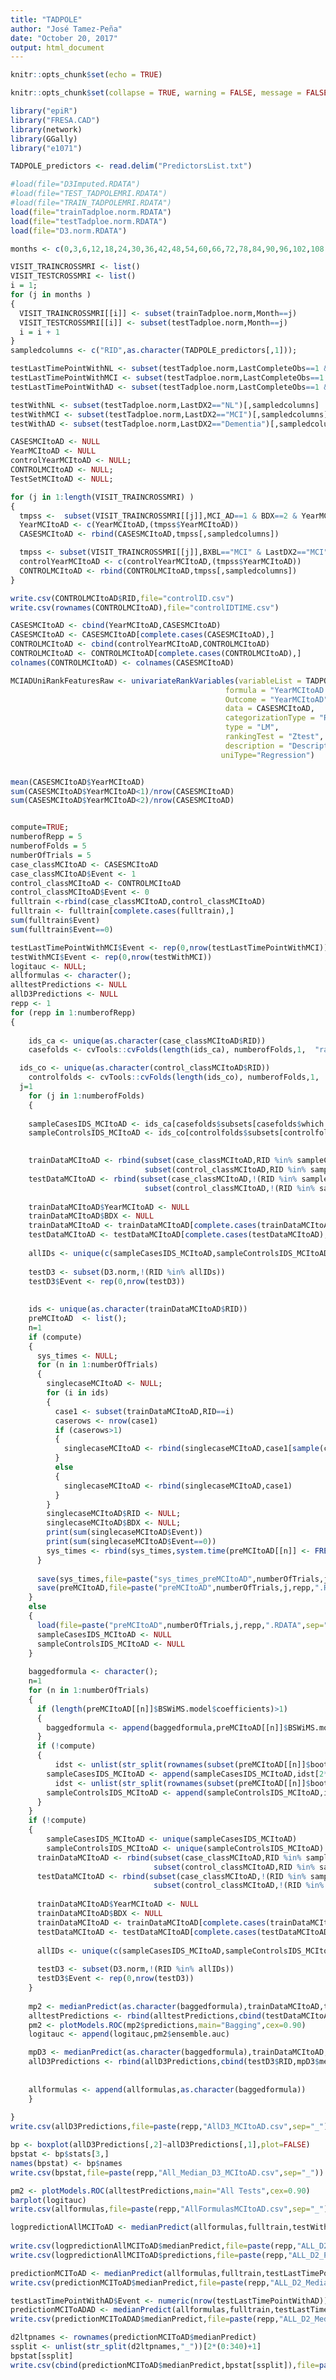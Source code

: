 ---
title: "TADPOLE"
author: "José Tamez-Peña"
date: "October 20, 2017"
output: html_document
---

```{r setup, include=FALSE}
knitr::opts_chunk$set(echo = TRUE)
```
```{r, echo = FALSE}
knitr::opts_chunk$set(collapse = TRUE, warning = FALSE, message = FALSE,comment = "#>")
```

```{r Libraries, echo = FALSE}

library("epiR")
library("FRESA.CAD")
library(network)
library(GGally)
library("e1071")

TADPOLE_predictors <- read.delim("PredictorsList.txt")

#load(file="D3Imputed.RDATA")
#load(file="TEST_TADPOLEMRI.RDATA")
#load(file="TRAIN_TADPOLEMRI.RDATA")
load(file="trainTadploe.norm.RDATA")
load(file="testTadploe.norm.RDATA")
load(file="D3.norm.RDATA")

```

```{r spliting by visit}
months <- c(0,3,6,12,18,24,30,36,42,48,54,60,66,72,78,84,90,96,102,108,114,120)

VISIT_TRAINCROSSMRI <- list()
VISIT_TESTCROSSMRI <- list()
i = 1;
for (j in months )
{
  VISIT_TRAINCROSSMRI[[i]] <- subset(trainTadploe.norm,Month==j)
  VISIT_TESTCROSSMRI[[i]] <- subset(testTadploe.norm,Month==j)
  i = i + 1
}
sampledcolumns <- c("RID",as.character(TADPOLE_predictors[,1]));

testLastTimePointWithNL <- subset(testTadploe.norm,LastCompleteObs==1 & LastDX2=="NL")[,sampledcolumns]
testLastTimePointWithMCI <- subset(testTadploe.norm,LastCompleteObs==1 & LastDX2=="MCI")[,sampledcolumns]
testLastTimePointWithAD <- subset(testTadploe.norm,LastCompleteObs==1 & LastDX2=="Dementia")[,sampledcolumns]

testWithNL <- subset(testTadploe.norm,LastDX2=="NL")[,sampledcolumns]
testWithMCI <- subset(testTadploe.norm,LastDX2=="MCI")[,sampledcolumns]
testWithAD <- subset(testTadploe.norm,LastDX2=="Dementia")[,sampledcolumns]

```

```{r univariate MCI to AD}
CASESMCItoAD <- NULL
YearMCItoAD <- NULL
controlYearMCItoAD <- NULL;
CONTROLMCItoAD <- NULL;
TestSetMCItoAD <- NULL;

for (j in 1:length(VISIT_TRAINCROSSMRI) )
{
  tmpss <-  subset(VISIT_TRAINCROSSMRI[[j]],MCI_AD==1 & BDX==2 & YearMCItoAD<=4 & LastDX2=="Dementia")
  YearMCItoAD <- c(YearMCItoAD,(tmpss$YearMCItoAD))
  CASESMCItoAD <- rbind(CASESMCItoAD,tmpss[,sampledcolumns])

  tmpss <- subset(VISIT_TRAINCROSSMRI[[j]],BXBL=="MCI" & LastDX2=="MCI" & LastVisit>4.0 & BDX==2)
  controlYearMCItoAD <- c(controlYearMCItoAD,(tmpss$YearMCItoAD))
  CONTROLMCItoAD <- rbind(CONTROLMCItoAD,tmpss[,sampledcolumns])
}

write.csv(CONTROLMCItoAD$RID,file="controlID.csv")
write.csv(rownames(CONTROLMCItoAD),file="controlIDTIME.csv")

CASESMCItoAD <- cbind(YearMCItoAD,CASESMCItoAD)
CASESMCItoAD <- CASESMCItoAD[complete.cases(CASESMCItoAD),]
CONTROLMCItoAD <- cbind(controlYearMCItoAD,CONTROLMCItoAD)
CONTROLMCItoAD <- CONTROLMCItoAD[complete.cases(CONTROLMCItoAD),]
colnames(CONTROLMCItoAD) <- colnames(CASESMCItoAD)

MCIADUniRankFeaturesRaw <- univariateRankVariables(variableList = TADPOLE_predictors,
	                                            formula = "YearMCItoAD ~ 1",
	                                            Outcome = "YearMCItoAD",
	                                            data = CASESMCItoAD, 
	                                            categorizationType = "Raw", 
	                                            type = "LM", 
	                                            rankingTest = "Ztest",
	                                            description = "Description",
                                               uniType="Regression")


mean(CASESMCItoAD$YearMCItoAD)
sum(CASESMCItoAD$YearMCItoAD<1)/nrow(CASESMCItoAD)
sum(CASESMCItoAD$YearMCItoAD<2)/nrow(CASESMCItoAD)



```

```{r predicting MCI to AD conversion}

compute=TRUE;
numberofRepp = 5
numberofFolds = 5 
numberOfTrials = 5
case_classMCItoAD <- CASESMCItoAD
case_classMCItoAD$Event <- 1
control_classMCItoAD <- CONTROLMCItoAD
control_classMCItoAD$Event <- 0
fulltrain <-rbind(case_classMCItoAD,control_classMCItoAD)
fulltrain <- fulltrain[complete.cases(fulltrain),] 
sum(fulltrain$Event)
sum(fulltrain$Event==0)

testLastTimePointWithMCI$Event <- rep(0,nrow(testLastTimePointWithMCI))
testWithMCI$Event <- rep(0,nrow(testWithMCI))
logitauc <- NULL;
allformulas <- character();
alltestPredictions <- NULL
allD3Predictions <- NULL
repp <- 1
for (repp in 1:numberofRepp)
{
  
	ids_ca <- unique(as.character(case_classMCItoAD$RID))
	casefolds <- cvTools::cvFolds(length(ids_ca), numberofFolds,1,  "random");

  ids_co <- unique(as.character(control_classMCItoAD$RID))
	controlfolds <- cvTools::cvFolds(length(ids_co), numberofFolds,1,  "random");
  j=1
	for (j in 1:numberofFolds)
	{
    
  	sampleCasesIDS_MCItoAD <- ids_ca[casefolds$subsets[casefolds$which != j,]];
    sampleControlsIDS_MCItoAD <- ids_co[controlfolds$subsets[controlfolds$which != j,]];

    
    trainDataMCItoAD <- rbind(subset(case_classMCItoAD,RID %in% sampleCasesIDS_MCItoAD),
                              subset(control_classMCItoAD,RID %in% sampleControlsIDS_MCItoAD))
    testDataMCItoAD <- rbind(subset(case_classMCItoAD,!(RID %in% sampleCasesIDS_MCItoAD)),
                              subset(control_classMCItoAD,!(RID %in% sampleControlsIDS_MCItoAD)))
    
    trainDataMCItoAD$YearMCItoAD <- NULL
    trainDataMCItoAD$BDX <- NULL
    trainDataMCItoAD <- trainDataMCItoAD[complete.cases(trainDataMCItoAD),]
    testDataMCItoAD <- testDataMCItoAD[complete.cases(testDataMCItoAD),]
    
    allIDs <- unique(c(sampleCasesIDS_MCItoAD,sampleControlsIDS_MCItoAD))
    
    testD3 <- subset(D3.norm,!(RID %in% allIDs))
    testD3$Event <- rep(0,nrow(testD3))
    
    
    ids <- unique(as.character(trainDataMCItoAD$RID))
    preMCItoAD  <- list();
    n=1
    if (compute)
    {
      sys_times <- NULL;
      for (n in 1:numberOfTrials)
      {
        singlecaseMCItoAD <- NULL;
        for (i in ids)
        {
          case1 <- subset(trainDataMCItoAD,RID==i)
          caserows <- nrow(case1)
          if (caserows>1)
          {
            singlecaseMCItoAD <- rbind(singlecaseMCItoAD,case1[sample(caserows, 1),])
          }
          else
          {
            singlecaseMCItoAD <- rbind(singlecaseMCItoAD,case1)
          }
        }
        singlecaseMCItoAD$RID <- NULL;
        singlecaseMCItoAD$BDX <- NULL;
        print(sum(singlecaseMCItoAD$Event))
        print(sum(singlecaseMCItoAD$Event==0))
        sys_times <- rbind(sys_times,system.time(preMCItoAD[[n]] <- FRESA.Model(Event ~ 1,singlecaseMCItoAD)))
      }
  
      save(sys_times,file=paste("sys_times_preMCItoAD",numberOfTrials,j,repp,".RDATA",sep="_"))
      save(preMCItoAD,file=paste("preMCItoAD",numberOfTrials,j,repp,".RDATA",sep="_"))
    }
    else
    {
      load(file=paste("preMCItoAD",numberOfTrials,j,repp,".RDATA",sep="_"))
      sampleCasesIDS_MCItoAD <- NULL
      sampleControlsIDS_MCItoAD <- NULL
    }
    
    baggedformula <- character();
    n=1
    for (n in 1:numberOfTrials)
    {
      if (length(preMCItoAD[[n]]$BSWiMS.model$coefficients)>1)
      {
        baggedformula <- append(baggedformula,preMCItoAD[[n]]$BSWiMS.model$formula)
      }
      if (!compute)
      {
    	  idst <- unlist(str_split(rownames(subset(preMCItoAD[[n]]$bootstrappedModel$data,Event==1)),"_"))
        sampleCasesIDS_MCItoAD <- append(sampleCasesIDS_MCItoAD,idst[2*(0:(length(idst)-1))+1])
    	  idst <- unlist(str_split(rownames(subset(preMCItoAD[[n]]$bootstrappedModel$data,Event==0)),"_"))
        sampleControlsIDS_MCItoAD <- append(sampleControlsIDS_MCItoAD,idst[2*(0:(length(idst)-1))+1])
      }
    }
    if (!compute)
    {
    	sampleCasesIDS_MCItoAD <- unique(sampleCasesIDS_MCItoAD)
    	sampleControlsIDS_MCItoAD <- unique(sampleControlsIDS_MCItoAD)
      trainDataMCItoAD <- rbind(subset(case_classMCItoAD,RID %in% sampleCasesIDS_MCItoAD),
                                subset(control_classMCItoAD,RID %in% sampleControlsIDS_MCItoAD))
      testDataMCItoAD <- rbind(subset(case_classMCItoAD,!(RID %in% sampleCasesIDS_MCItoAD)),
                                subset(control_classMCItoAD,!(RID %in% sampleControlsIDS_MCItoAD)))
      
      trainDataMCItoAD$YearMCItoAD <- NULL
      trainDataMCItoAD$BDX <- NULL
      trainDataMCItoAD <- trainDataMCItoAD[complete.cases(trainDataMCItoAD),]
      testDataMCItoAD <- testDataMCItoAD[complete.cases(testDataMCItoAD),]
      
      allIDs <- unique(c(sampleCasesIDS_MCItoAD,sampleControlsIDS_MCItoAD))
      
      testD3 <- subset(D3.norm,!(RID %in% allIDs))
      testD3$Event <- rep(0,nrow(testD3))
    }
    
    mp2 <- medianPredict(as.character(baggedformula),trainDataMCItoAD,testDataMCItoAD,predictType ="prob",type="LOGIT")
    alltestPredictions <- rbind(alltestPredictions,cbind(testDataMCItoAD$Event,mp2$medianPredict))
    pm2 <- plotModels.ROC(mp2$predictions,main="Bagging",cex=0.90)
    logitauc <- append(logitauc,pm2$ensemble.auc)

    mpD3 <- medianPredict(as.character(baggedformula),trainDataMCItoAD,testD3,predictType ="prob",type="LOGIT")
    allD3Predictions <- rbind(allD3Predictions,cbind(testD3$RID,mpD3$medianPredict));
    
    
    allformulas <- append(allformulas,as.character(baggedformula))
	}
  
}
write.csv(allD3Predictions,file=paste(repp,"AllD3_MCItoAD.csv",sep="_"))

bp <- boxplot(allD3Predictions[,2]~allD3Predictions[,1],plot=FALSE)
bpstat <- bp$stats[3,]
names(bpstat) <- bp$names 
write.csv(bpstat,file=paste(repp,"All_Median_D3_MCItoAD.csv",sep="_"))

pm2 <- plotModels.ROC(alltestPredictions,main="All Tests",cex=0.90)
barplot(logitauc)
write.csv(allformulas,file=paste(repp,"AllFormulasMCItoAD.csv",sep="_"))

logpredictionAllMCIToAD <- medianPredict(allformulas,fulltrain,testWithMCI,predictType ="prob",type="LOGIT")
  
write.csv(logpredictionAllMCIToAD$medianPredict,file=paste(repp,"ALL_D2_Median_MCItoAD.csv",sep="_"))
write.csv(logpredictionAllMCIToAD$predictions,file=paste(repp,"ALL_D2_Predictions_MCItoAD.csv",sep="_"))

predictionMCIToAD <- medianPredict(allformulas,fulltrain,testLastTimePointWithMCI,predictType ="prob",type="LOGIT")
write.csv(predictionMCIToAD$medianPredict,file=paste(repp,"ALL_D2_Median_LTP_MCItoAD.csv",sep="_"))

testLastTimePointWithAD$Event <- numeric(nrow(testLastTimePointWithAD))
predictionMCIToADAD <- medianPredict(allformulas,fulltrain,testLastTimePointWithAD,predictType ="prob",type="LOGIT")
write.csv(predictionMCIToADAD$medianPredict,file=paste(repp,"ALL_D2_Median_LTP_ADtoAD.csv",sep="_"))

d2ltpnames <- rownames(predictionMCIToAD$medianPredict)
ssplit <- unlist(str_split(d2ltpnames,"_"))[2*(0:340)+1]
bpstat[ssplit]
write.csv(cbind(predictionMCIToAD$medianPredict,bpstat[ssplit]),file=paste(repp,"Both_Median_D3_MCI.csv",sep="_"))


```

